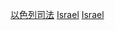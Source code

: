 {{Commonscat|Law of Israel}}

[[Category:以色列司法|]]
[[Category:亞洲法律|Israel‎]]
[[Category:各國法律|Israel‎]]